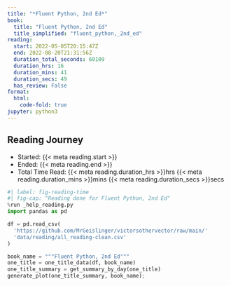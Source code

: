 ```yaml
---
title: "*Fluent Python, 2nd Ed*"
book:
  title: "Fluent Python, 2nd Ed"
  title_simplified: "fluent_python,_2nd_ed"
reading:
  start: 2022-05-05T20:15:47Z
  end: 2022-08-20T21:31:56Z
  duration_total_seconds: 60109
  duration_hrs: 16
  duration_mins: 41
  duration_secs: 49
  has_review: False
format:
  html:
    code-fold: true
jupyter: python3
---
```


## Reading Journey

* Started: {{< meta reading.start >}}
* Ended: {{< meta reading.end >}}
* Total Time Read: {{< meta reading.duration_hrs >}}hrs {{< meta reading.duration_mins >}}mins {{< meta reading.duration_secs >}}secs

```python
#| label: fig-reading-time
#| fig-cap: "Reading done for Fluent Python, 2nd Ed"
%run _help_reading.py
import pandas as pd

df = pd.read_csv(
  'https://github.com/MrGeislinger/victorsothervector/raw/main/'
  'data/reading/all_reading-clean.csv'
)

book_name = """Fluent Python, 2nd Ed"""
one_title = one_title_data(df, book_name)
one_title_summary = get_summary_by_day(one_title)
generate_plot(one_title_summary, book_name);
```
